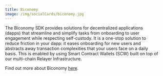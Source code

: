 ```yaml
---
title: Biconomy
image: /img/socialCards/biconomy.jpg
---
```


The Biconomy SDK provides solutions for decentralized applications (dapps) that streamline and 
simplify tasks from onboarding to user engagement while respecting self-custody. It is a one-stop 
solution to reduce friction in your dapp: it eases onboarding for new users and abstracts away 
transaction complexities that your users face on a daily basis. This is enabled by using Smart 
Contract Wallets (SCW) built on top of our multi-chain Relayer Infrastructure.

Find out more about Biconomy [here](https://www.biconomy.io/).
